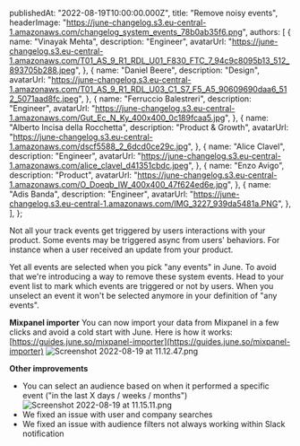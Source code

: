 
  publishedAt: "2022-08-19T10:00:00.000Z",
  title: "Remove noisy events",
  headerImage:
    "https://june-changelog.s3.eu-central-1.amazonaws.com/changelog_system_events_78b0ab35f6.png",
  authors: [
    {
      name: "Vinayak Mehta",
      description: "Engineer",
      avatarUrl:
        "https://june-changelog.s3.eu-central-1.amazonaws.com/T01_AS_9_R1_RDL_U01_F830_FTC_7_94c9c8095b13_512_893705b288.jpeg",
    },
    {
      name: "Daniel Beere",
      description: "Design",
      avatarUrl:
        "https://june-changelog.s3.eu-central-1.amazonaws.com/T01_AS_9_R1_RDL_U03_C1_S7_F5_A5_90609690daa6_512_5071aad8fc.jpeg",
    },
    {
      name: "Ferruccio Balestreri",
      description: "Engineer",
      avatarUrl:
        "https://june-changelog.s3.eu-central-1.amazonaws.com/Gut_Ec_N_Ky_400x400_0c189fcaa5.jpg",
    },
    {
      name: "Alberto Incisa della Rocchetta",
      description: "Product & Growth",
      avatarUrl:
        "https://june-changelog.s3.eu-central-1.amazonaws.com/dscf5588_2_6dcd0ce29c.jpg",
    },
    {
      name: "Alice Clavel",
      description: "Engineer",
      avatarUrl:
        "https://june-changelog.s3.eu-central-1.amazonaws.com/alice_clavel_d41351cbdc.jpeg",
    },
    {
      name: "Enzo Avigo",
      description: "Product",
      avatarUrl:
        "https://june-changelog.s3.eu-central-1.amazonaws.com/O_Doeqb_IW_400x400_47f624ed6e.jpg",
    },
    {
      name: "Adis Banda",
      description: "Engineer",
      avatarUrl:
        "https://june-changelog.s3.eu-central-1.amazonaws.com/IMG_3227_939da5481a.PNG",
    },
  ],
};

Not all your track events get triggered by users interactions with your product.
Some events may be triggered async from users' behaviors. For instance when a user received an update from your product.

Yet all events are selected when you pick "any events" in June. To avoid that we're introducing a way to remove these system events.
Head to your event list to mark which events are triggered or not by users. When you unselect an event it won't be selected anymore in your definition of "any events".

**Mixpanel importer**
You can now import your data from Mixpanel in a few clicks and avoid a cold start with June.
Here is how it works: [https://guides.june.so/mixpanel-importer](https://guides.june.so/mixpanel-importer)
![Screenshot 2022-08-19 at 11.12.47.png](https://june-changelog.s3.eu-central-1.amazonaws.com/Screenshot_2022_08_19_at_11_12_47_d0cee3af87.png)

**Other improvements**

- You can select an audience based on when it performed a specific event ("in the last X days / weeks / months")
  ![Screenshot 2022-08-19 at 11.15.11.png](https://june-changelog.s3.eu-central-1.amazonaws.com/Screenshot_2022_08_19_at_11_15_11_118ea7f141.png)
- We fixed an issue with user and company searches
- We fixed an issue with audience filters not always working within Slack notification

